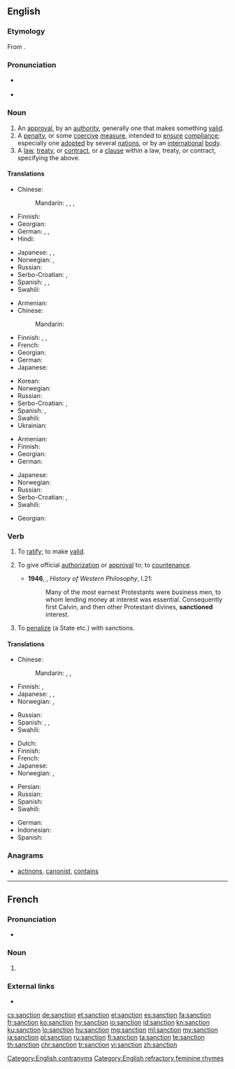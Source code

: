 ==English==

{{wikipedia|lang=en}}

===Etymology===
From {{etyl|fr|en}} {{term|sanction|lang=fr}}.

===Pronunciation===
* {{a|UK}} {{IPA|/ˈsaŋkʃən/|lang=en}}
* {{audio|en-us-sanction.ogg|Audio (US)|lang=en}}

===Noun===
{{en-noun}}

# An [[approval]], by an [[authority]], generally one that makes something [[valid]].
# A [[penalty]], or some [[coercive]] [[measure]], intended to [[ensure]] [[compliance]]; especially one [[adopted]] by several [[nation]]s, or by an [[international]] [[body]].
# A [[law]], [[treaty]], or [[contract]], or a [[clause]] within a law, treaty, or contract, specifying the above.

====Translations====
{{trans-top|approval, by an authority, that makes something valid}}
* Chinese:
*: Mandarin: {{t+|cmn|批准|tr=pīzhǔn|sc=Hani}}, {{t+|cmn|同意|tr=tóngyì|sc=Hani}}, {{t+|cmn|認可|sc=Hani}}, {{t+|cmn|认可|tr=rènkě|sc=Hani}}
* Finnish: {{t|fi|hyväksyntä}}
* Georgian: {{t-needed|ka}}
* German: {{t|de|Billigung|f}}, {{t|de|Billigung|f}}, {{t|de|Sanktionierung|f}}
* Hindi: {{t+|hi|मंजूरी|f|tr=man̄jūrī|sc=Deva}}
{{trans-mid}}
* Japanese: {{t+|ja|承認|tr=しょうにん, shōnin}}, {{t+|ja|認可|tr=にんか, ninka}}, {{t+|ja|許可|tr=きょか, kyoka}}
* Norwegian: {{t|no|godkjennelse|m}}, {{t+|no|tillatelse|m}}
* Russian: {{t+|ru|са́нкция|f}}
* Serbo-Croatian: {{t|sh|санкција|f}}, {{t+|sh|sankcija|f}}
* Spanish: {{t+|es|autorización|f}}, {{t+|es|aprobación|f}}, {{t+|es|decreto|m}}
* Swahili: {{t+|sw|kwazo}}
{{trans-bottom}}

{{trans-top|penalty, coercive measure}}
* Armenian: {{t|hy|պատժամիջոց|sc=Armn}}
* Chinese:
*: Mandarin: {{t+|cmn|制裁|tr=zhicai|sc=Hani}}
* Finnish: {{t|fi|seuraamus}}, {{t+|fi|sanktio}}, {{t|fi|pakote}}
* French: {{t+|fr|sanction}}
* Georgian: {{t|ka|სანქცია|sc=Geor}}
* German: {{t+|de|Sanktion|f}}
* Japanese: {{t+|ja|制裁|tr=せいさい, seisai}}
{{trans-mid}}
* Korean: {{t+|ko|제재|sc=Kore}}
* Norwegian: {{t|no|sanksjon|m}}
* Russian: {{t+|ru|са́нкция|f}}
* Serbo-Croatian: {{t|sh|санкција|f}}, {{t+|sh|sankcija|f}}
* Spanish: {{t+|es|sanción|f}}, {{t+|es|decreto|m}}
* Swahili: {{t+|sw|kwazo}}
* Ukrainian: {{t|uk|са́нкція|f|sc=Cyrl}}
{{trans-bottom}}

{{trans-top|stipulation specifying the above}}
* Armenian: {{t|hy|պատժամիջոց|sc=Armn}}
* Finnish: {{t+|fi|säännös}}
* Georgian: {{t-needed|ka}}
* German: {{t|de|Sanktionierung|f}}
{{trans-mid}}
* Japanese: {{t+|ja|拘束|tr=こうそく, kōsoku}}
* Norwegian: {{t|no|sanksjon|m}}
* Russian: {{t+|ru|са́нкция|f}}
* Serbo-Croatian: {{t|sh|санкција|f}}, {{t+|sh|sankcija|f}}
* Swahili: {{t+|sw|kwazo}}
{{trans-bottom}}

{{checktrans-top}}
* Georgian: {{t-check|ka|სანქცია}}
{{trans-mid}}
{{trans-bottom}}

===Verb===
{{en-verb}}

# {{context|transitive|lang=en}} To [[ratify]]; to make [[valid]].
# {{context|transitive|lang=en}} To give official [[authorization]] or [[approval]] to; to [[countenance]].
#* '''1946''', {{w|Bertrand Russell}}, ''History of Western Philosophy'', I.21:
#*: Many of the most earnest Protestants were business men, to whom lending money at interest was essential. Consequently first Calvin, and then other Protestant divines, '''sanctioned''' interest.
# {{context|transitive|lang=en}} To [[penalize]] (a State etc.) with sanctions.

====Translations====
{{trans-top|To give authorization or approval to}}
* Chinese:
*: Mandarin: {{t+|cmn|批准|tr=pīzhǔn|sc=Hani}}, {{t+|cmn|同意|tr=tóngyì|sc=Hani}}, {{t+|cmn|认可|tr=rènkě|sc=Hani}}
* Finnish: {{t|fi|antaa hyväksyntä}}, {{t+|fi|hyväksyä}}
* Japanese: {{t+|ja|承認|alt=承認する|tr=しょうにんする, shōnin suru}}, {{t+|ja|認可|alt=認可する|tr=にんかする, ninka suru}}, {{t+|ja|許可|alt=許可する|tr=きょかする, kyoka suru}}
* Norwegian: {{t|no|godkjenne}}, {{t+|no|tillate}}
{{trans-mid}}
* Russian: {{t+|ru|санкционировать|tr=sankcionírovatʹ|sc=Cyrl}}
* Spanish: {{t+|es|ratificar}}, {{t+|es|autorizar}}, {{t+|es|aprobar}}
* Swahili: {{t+|sw|kwazo}}
{{trans-bottom}}

{{trans-top|To penalize a state, especially for violating international law}}
* Dutch: {{t+|nl|sanctie|f}}
* Finnish: {{t|fi|sanktioida}}
* French: {{t+|fr|sanctionner}}
* Japanese: {{t+|ja|制裁|alt=制裁を加える|tr=せいさいをくわえる, sēsai o kuwaeru}}
* Norwegian: {{t|no|sanksjonere}}, {{t|no|straffe}}
{{trans-mid}}
* Persian: {{t+|fa|تحریم|tr=tahrim|sc=fa-Arab}}
* Russian: {{t|ru|применять санкции|tr=primenjátʹ ákcii|sc=Cyrl}} {{qualifier|про́тив + genitive case}}
* Spanish: {{t|es|sancionar}}
* Swahili: {{t+|sw|kwazo}}
{{trans-bottom}}

{{checktrans-top}}
* German: {{t-check|de|Sanktion}}
* Indonesian: {{t-check|id|sanksi}}
* Spanish: {{t-check|es|sancionar}}
{{trans-bottom}}

===Anagrams===
* [[actinons#English|actinons]], [[canonist#English|canonist]], [[contains#English|contains]]

[[Category:English contranyms]]
[[Category:English refractory feminine rhymes]]

----

==French==
{{wikipedia|lang=fr}}

===Pronunciation===
* {{audio|Fr-sanction.ogg|Audio|lang=fr}}

===Noun===
{{fr-noun|f}}

# {{l|en|sanction}}

===External links===
* {{R:TLFi}}

[[cs:sanction]]
[[de:sanction]]
[[et:sanction]]
[[el:sanction]]
[[es:sanction]]
[[fa:sanction]]
[[fr:sanction]]
[[ko:sanction]]
[[hy:sanction]]
[[io:sanction]]
[[id:sanction]]
[[kn:sanction]]
[[ku:sanction]]
[[lo:sanction]]
[[hu:sanction]]
[[mg:sanction]]
[[ml:sanction]]
[[my:sanction]]
[[ja:sanction]]
[[pl:sanction]]
[[ru:sanction]]
[[fi:sanction]]
[[ta:sanction]]
[[te:sanction]]
[[th:sanction]]
[[chr:sanction]]
[[tr:sanction]]
[[vi:sanction]]
[[zh:sanction]]